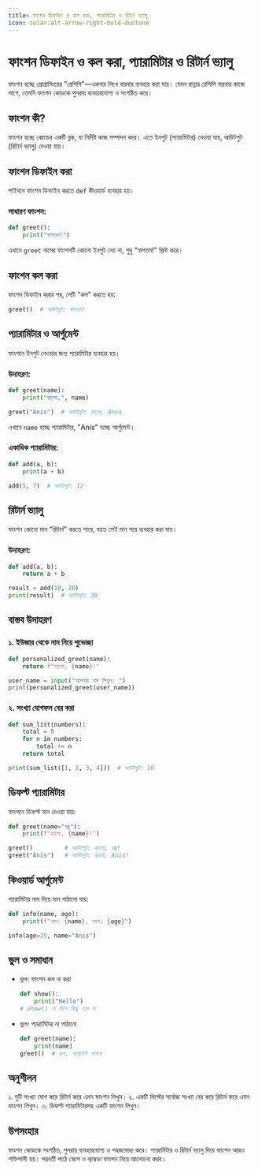 ```yaml
---
title: ফাংশন ডিফাইন ও কল করা, প্যারামিটার ও রিটার্ন ভ্যালু
icon: solar:alt-arrow-right-bold-duotone
---
```


# ফাংশন ডিফাইন ও কল করা, প্যারামিটার ও রিটার্ন ভ্যালু

ফাংশন হচ্ছে প্রোগ্রামিংয়ের "রেসিপি"—একবার লিখে বারবার ব্যবহার করা যায়। যেমন রান্নার রেসিপি বারবার কাজে লাগে, তেমনি ফাংশন কোডকে পুনরায় ব্যবহারযোগ্য ও সংগঠিত করে।

## ফাংশন কী?

ফাংশন হচ্ছে কোডের একটি ব্লক, যা নির্দিষ্ট কাজ সম্পাদন করে। এতে ইনপুট (প্যারামিটার) নেওয়া যায়, আউটপুট (রিটার্ন ভ্যালু) দেওয়া যায়।

## ফাংশন ডিফাইন করা

পাইথনে ফাংশন ডিফাইন করতে `def` কীওয়ার্ড ব্যবহার হয়।

### সাধারণ ফাংশন:
```python
def greet():
    print("স্বাগতম!")
```

এখানে `greet` নামের ফাংশনটি কোনো ইনপুট নেয় না, শুধু "স্বাগতম!" প্রিন্ট করে।

## ফাংশন কল করা

ফাংশন ডিফাইন করার পর, সেটি "কল" করতে হয়:
```python
greet()  # আউটপুট: স্বাগতম!
```

## প্যারামিটার ও আর্গুমেন্ট

ফাংশনে ইনপুট নেওয়ার জন্য প্যারামিটার ব্যবহার হয়।

### উদাহরণ:
```python
def greet(name):
    print("হ্যালো,", name)

greet("Anis")  # আউটপুট: হ্যালো, Anis
```

এখানে `name` হচ্ছে প্যারামিটার, "Anis" হচ্ছে আর্গুমেন্ট।

### একাধিক প্যারামিটার:
```python
def add(a, b):
    print(a + b)

add(5, 7)  # আউটপুট: 12
```

## রিটার্ন ভ্যালু

ফাংশন কোনো মান "রিটার্ন" করতে পারে, যাতে সেই মান পরে ব্যবহার করা যায়।

### উদাহরণ:
```python
def add(a, b):
    return a + b

result = add(10, 20)
print(result)  # আউটপুট: 30
```

## বাস্তব উদাহরণ

### ১. ইউজার থেকে নাম নিয়ে শুভেচ্ছা
```python
def personalized_greet(name):
    return f"হ্যালো, {name}!"

user_name = input("আপনার নাম লিখুন: ")
print(personalized_greet(user_name))
```

### ২. সংখ্যা যোগফল বের করা
```python
def sum_list(numbers):
    total = 0
    for n in numbers:
        total += n
    return total

print(sum_list([1, 2, 3, 4]))  # আউটপুট: 10
```

## ডিফল্ট প্যারামিটার

ফাংশনে ডিফল্ট মান দেওয়া যায়:
```python
def greet(name="বন্ধু"):
    print(f"হ্যালো, {name}!")

greet()         # আউটপুট: হ্যালো, বন্ধু!
greet("Anis")   # আউটপুট: হ্যালো, Anis!
```

## কিওয়ার্ড আর্গুমেন্ট

প্যারামিটার নাম দিয়ে মান পাঠানো যায়:
```python
def info(name, age):
    print(f"নাম: {name}, বয়স: {age}")

info(age=25, name="Anis")
```

## ভুল ও সমাধান

- ভুল: ফাংশন কল না করা
  ```python
  def show():
      print("Hello")
  # show() না দিলে কিছু হবে না
  ```
- ভুল: প্যারামিটার না পাঠানো
  ```python
  def greet(name):
      print(name)
  greet()  # ভুল, আর্গুমেন্ট লাগবে
  ```

## অনুশীলন

১. দুটি সংখ্যা যোগ করে রিটার্ন করে এমন ফাংশন লিখুন।
২. একটি লিস্টের সর্বোচ্চ সংখ্যা বের করে রিটার্ন করে এমন ফাংশন লিখুন।
৩. ডিফল্ট প্যারামিটারসহ একটি ফাংশন লিখুন।

## উপসংহার

ফাংশন কোডকে সংগঠিত, পুনরায় ব্যবহারযোগ্য ও সহজবোধ্য করে। প্যারামিটার ও রিটার্ন ভ্যালু দিয়ে ফাংশন আরও শক্তিশালী হয়। পরবর্তী পাঠে স্কোপ ও ল্যাম্বডা ফাংশন নিয়ে আলোচনা করব।
